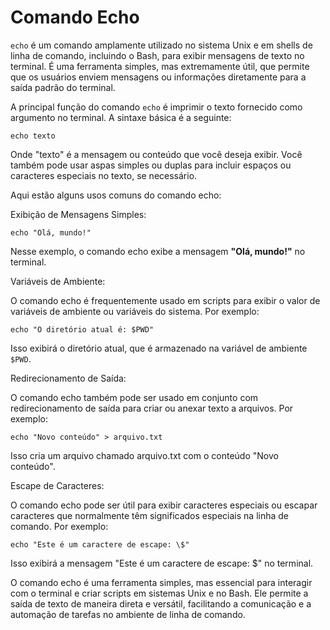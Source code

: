 # Comando Echo

`echo` é um comando amplamente utilizado no sistema Unix e em shells de linha de comando, incluindo o Bash, para exibir mensagens de texto no terminal. É uma ferramenta simples, mas extremamente útil, que permite que os usuários enviem mensagens ou informações diretamente para a saída padrão do terminal.

A principal função do comando `echo` é imprimir o texto fornecido como argumento no terminal. A sintaxe básica é a seguinte:

`echo texto`

Onde "texto" é a mensagem ou conteúdo que você deseja exibir. Você também pode usar aspas simples ou duplas para incluir espaços ou caracteres especiais no texto, se necessário.

Aqui estão alguns usos comuns do comando echo:

Exibição de Mensagens Simples:

`echo "Olá, mundo!"`

Nesse exemplo, o comando echo exibe a mensagem **"Olá, mundo!"** no terminal.

Variáveis de Ambiente:

O comando echo é frequentemente usado em scripts para exibir o valor de variáveis de ambiente ou variáveis do sistema. Por exemplo:

`echo "O diretório atual é: $PWD"`

Isso exibirá o diretório atual, que é armazenado na variável de ambiente `$PWD`.

Redirecionamento de Saída:

O comando echo também pode ser usado em conjunto com redirecionamento de saída para criar ou anexar texto a arquivos. Por exemplo:

`echo "Novo conteúdo" > arquivo.txt`

Isso cria um arquivo chamado arquivo.txt com o conteúdo "Novo conteúdo".

Escape de Caracteres:

O comando echo pode ser útil para exibir caracteres especiais ou escapar caracteres que normalmente têm significados especiais na linha de comando. Por exemplo:

`echo "Este é um caractere de escape: \$"`

Isso exibirá a mensagem "Este é um caractere de escape: $" no terminal.

O comando echo é uma ferramenta simples, mas essencial para interagir com o terminal e criar scripts em sistemas Unix e no Bash. Ele permite a saída de texto de maneira direta e versátil, facilitando a comunicação e a automação de tarefas no ambiente de linha de comando.